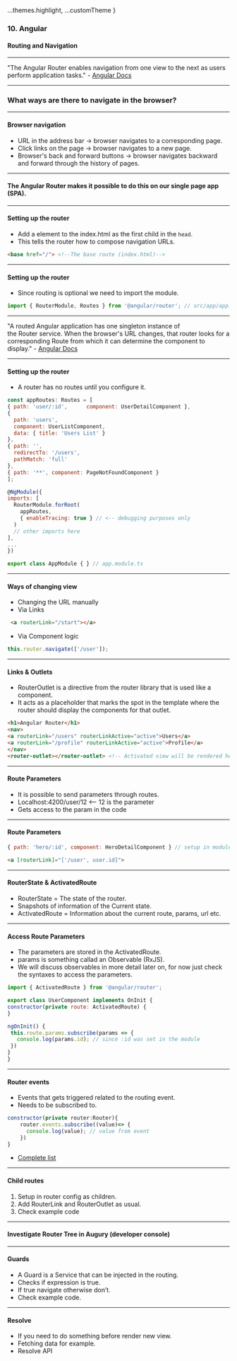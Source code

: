 
  ...themes.highlight,
  ...customTheme
}

### 10. Angular</h3>
#### Routing and Navigation</h5>


---

"The Angular Router enables navigation from one view to the next as users perform application tasks." - <a href="https://angular.io/guide/router" target="_blank">Angular Docs</a>


---

### What ways are there to navigate in the browser?</h3>


---


#### Browser navigation

* URL in the address bar -> browser navigates to a corresponding page.
* Click links on the page -> browser navigates to a new page.
* Browser's back and forward buttons -> browser navigates backward and forward through the history of pages.


---

#### The Angular Router makes it possible to do this on our single page app (SPA).


---

####  Setting up the router

* Add a <base> element to the index.html as the first child in the ```head```. 
* This tells the router how to compose navigation URLs.

```HTML
<base href="/"> <!--The base route (index.html)-->
```



---


####  Setting up the router

* Since routing is optional we need to import the module.

```JavaScript
import { RouterModule, Routes } from '@angular/router'; // src/app/app.module.ts
```


---

"A routed Angular application has one singleton instance of the Router service. When the browser's URL changes, that router looks for a corresponding Route from which it can determine the component to display." - <a href="https://angular.io/guide/router" target="_blank">Angular Docs</a>


---

#### Setting up the router

* A router has no routes until you configure it.

```JavaScript
const appRoutes: Routes = [
{ path: 'user/:id',      component: UserDetailComponent },
{
  path: 'users',
  component: UserListComponent,
  data: { title: 'Users List' }
},
{ path: '',
  redirectTo: '/users',
  pathMatch: 'full'
},
{ path: '**', component: PageNotFoundComponent }
];

@NgModule({
imports: [
  RouterModule.forRoot(
    appRoutes,
    { enableTracing: true } // <-- debugging purposes only
  )
  // other imports here
],
...
})

export class AppModule { } // app.module.ts
```


---


####  Ways of changing view
* Changing the URL manually
* Via Links

```HTML
 <a routerLink="/start"></a>
```

* Via Component logic
```JavaScript
this.router.navigate(['/user']);
```


---

#### Links & Outlets

* RouterOutlet is a directive from the router library that is used like a component. 
* It acts as a placeholder that marks the spot in the template where the router should display the components for that outlet.

```HTML
<h1>Angular Router</h1>
<nav>
<a routerLink="/users" routerLinkActive="active">Users</a>
<a routerLink="/profile" routerLinkActive="active">Profile</a>
</nav>
<router-outlet></router-outlet> <!-- Activated view will be rendered here -->
```


---

#### Route Parameters

* It is possible to send parameters through routes.
* Localhost:4200/user/12 <— 12 is the parameter
* Gets access to the param in the code


---

#### Route Parameters

```JavaScript
{ path: 'hero/:id', component: HeroDetailComponent } // setup in module
```

```HTML
<a [routerLink]="['/user', user.id]">
```


---

#### RouterState & ActivatedRoute

* RouterState = The state of the router.
* Snapshots of information of the Current state.
* ActivatedRoute = Information about the current route, params, url etc.


---

#### Access Route Parameters

* The parameters are stored in the ActivatedRoute.
* params is something callad an Observable (RxJS).
* We will discuss observables in more detail later on, for now just check the syntaxes to access the parameters.


```JavaScript
import { ActivatedRoute } from '@angular/router';

export class UserComponent implements OnInit {
constructor(private route: ActivatedRoute) {
}

ngOnInit() {
 this.route.params.subscribe(params => {
   console.log(params.id); // since :id was set in the module
 })
}
}
```


---

####  Router events
* Events that gets triggered related to the routing event.
* Needs to be subscribed to.

```JavaScript
constructor(private router:Router){
    router.events.subscribe((value)=> {
      console.log(value); // value from event
    })
}
```
* [Complete list](https://angular.io/guide/router)


---

#### Child routes

1. Setup in router config as children.
1. Add RouterLink and RouterOutlet as usual.
1. Check example code


---

#### Investigate Router Tree in Augury (developer console)


---

#### Guards

* A Guard is a Service that can be injected in the routing.
* Checks if expression is true.
* If true navigate otherwise don’t.
* Check example code.


---

#### Resolve

* If you need to do something before render new view.
* Fetching data for example.
* <a href="https://angular.io/api/router/Resolve"></a>Resolve API
